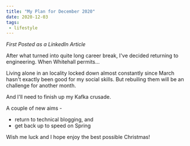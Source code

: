 ```yaml
---
title: "My Plan for December 2020"
date: 2020-12-03
tags:
 - lifestyle
---
```


*First Posted as a LinkedIn Article*

After what turned into quite long career break, I've decided returning to engineering. When Whitehall permits...

Living alone in an locality locked down almost constantly since March hasn't exactly been good for my social skills.
But rebuiling them will be an challenge for another month.

And I'll need to finish up my Kafka crusade.

A couple of new aims -

 * return to technical blogging, and
 * get back up to speed on Spring

Wish me luck and I hope enjoy the best possible Christmas!